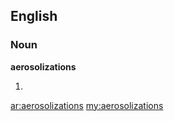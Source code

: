 ==English==
===Noun===
'''aerosolizations'''
#{{plural of|aerosolization}}

[[ar:aerosolizations]]
[[my:aerosolizations]]